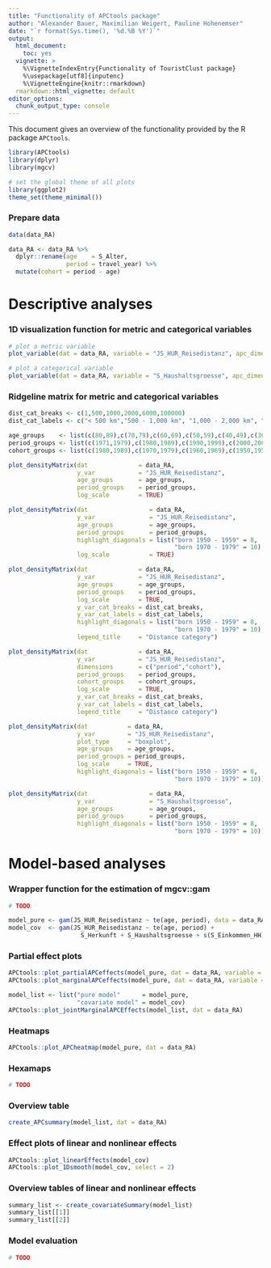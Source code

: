 ```yaml
---
title: "Functionality of APCtools package"
author: "Alexander Bauer, Maximilian Weigert, Pauline Hohenemser"
date: "`r format(Sys.time(), '%d.%B %Y')`"
output:
  html_document:
    toc: yes
  vignette: >
    %\VignetteIndexEntry{Functionality of TouristClust package}
    %\usepackage[utf8]{inputenc}
    %\VignetteEngine{knitr::rmarkdown}
  rmarkdown::html_vignette: default
editor_options:
  chunk_output_type: console
---
```


This document gives an overview of the functionality provided by the R package
`APCtools`.

```r
library(APCtools)
library(dplyr)
library(mgcv)

# set the global theme of all plots
library(ggplot2)
theme_set(theme_minimal())
```

### Prepare data

```r
data(data_RA)

data_RA <- data_RA %>% 
  dplyr::rename(age    = S_Alter,
                period = travel_year) %>% 
  mutate(cohort = period - age)
```

# Descriptive analyses

### 1D visualization function for metric and categorical variables

```r
# plot a metric variable
plot_variable(dat = data_RA, variable = "JS_HUR_Reisedistanz", apc_dimension = "period")

# plot a categorical variable
plot_variable(dat = data_RA, variable = "S_Haushaltsgroesse", apc_dimension = "period")
```

### Ridgeline matrix for metric and categorical variables

```r
dist_cat_breaks <- c(1,500,1000,2000,6000,100000)
dist_cat_labels <- c("< 500 km","500 - 1,000 km", "1,000 - 2,000 km", "2,000 - 6,000 km", "> 6,000 km")

age_groups    <- list(c(80,89),c(70,79),c(60,69),c(50,59),c(40,49),c(30,39),c(20,29))
period_groups <- list(c(1971,1979),c(1980,1989),c(1990,1999),c(2000,2009),c(2010,2018))
cohort_groups <- list(c(1980,1989),c(1970,1979),c(1960,1969),c(1950,1959),c(1940,1949),c(1930,1939),c(1920,1929))

plot_densityMatrix(dat              = data_RA,
                   y_var            = "JS_HUR_Reisedistanz",
                   age_groups       = age_groups,
                   period_groups    = period_groups,
                   log_scale        = TRUE)

plot_densityMatrix(dat                 = data_RA,
                   y_var               = "JS_HUR_Reisedistanz",
                   age_groups          = age_groups,
                   period_groups       = period_groups,
                   highlight_diagonals = list("born 1950 - 1959" = 8,
                                              "born 1970 - 1979" = 10),
                   log_scale           = TRUE)

plot_densityMatrix(dat              = data_RA,
                   y_var            = "JS_HUR_Reisedistanz",
                   age_groups       = age_groups,
                   period_groups    = period_groups,
                   log_scale        = TRUE,
                   y_var_cat_breaks = dist_cat_breaks,
                   y_var_cat_labels = dist_cat_labels,
                   highlight_diagonals = list("born 1950 - 1959" = 8,
                                              "born 1970 - 1979" = 10),
                   legend_title     = "Distance category")

plot_densityMatrix(dat              = data_RA,
                   y_var            = "JS_HUR_Reisedistanz",
                   dimensions       = c("period","cohort"),
                   period_groups    = period_groups,
                   cohort_groups    = cohort_groups,
                   log_scale        = TRUE,
                   y_var_cat_breaks = dist_cat_breaks,
                   y_var_cat_labels = dist_cat_labels,
                   legend_title     = "Distance category")

plot_densityMatrix(dat           = data_RA,
                   y_var         = "JS_HUR_Reisedistanz",
                   plot_type     = "boxplot",
                   age_groups    = age_groups,
                   period_groups = period_groups,
                   log_scale     = TRUE,
                   highlight_diagonals = list("born 1950 - 1959" = 8,
                                              "born 1970 - 1979" = 10))

plot_densityMatrix(dat                 = data_RA,
                   y_var               = "S_Haushaltsgroesse",
                   age_groups          = age_groups,
                   period_groups       = period_groups,
                   highlight_diagonals = list("born 1950 - 1959" = 8,
                                              "born 1970 - 1979" = 10))
```


# Model-based analyses

### Wrapper function for the estimation of mgcv::gam

```r
# TODO

model_pure <- gam(JS_HUR_Reisedistanz ~ te(age, period), data = data_RA)
model_cov  <- gam(JS_HUR_Reisedistanz ~ te(age, period) +
                    S_Herkunft + S_Haushaltsgroesse + s(S_Einkommen_HH), data = data_RA)
```

### Partial effect plots

```r
APCtools::plot_partialAPCeffects(model_pure, dat = data_RA, variable = "cohort")
APCtools::plot_marginalAPCeffects(model_pure, dat = data_RA, variable = "period")

model_list <- list("pure model"      = model_pure,
                   "covariate model" = model_cov)
APCtools::plot_jointMarginalAPCEffects(model_list, dat = data_RA)
```

### Heatmaps

```r
APCtools::plot_APCheatmap(model_pure, dat = data_RA)
```

### Hexamaps

```r
# TODO
```

### Overview table

```r
create_APCsummary(model_list, dat = data_RA)
```

### Effect plots of linear and nonlinear effects

```r
APCtools::plot_linearEffects(model_cov)
APCtools::plot_1Dsmooth(model_cov, select = 2)
```

### Overview tables of linear and nonlinear effects

```r
summary_list <- create_covariateSummary(model_list)
summary_list[[1]]
summary_list[[2]]
```


### Model evaluation

```r
# TODO
```
